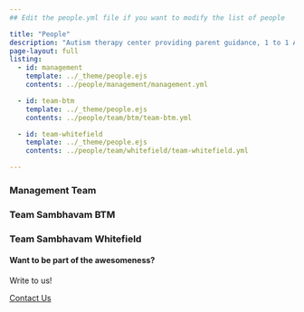 ```yaml
---
## Edit the people.yml file if you want to modify the list of people

title: "People"
description: "Autism therapy center providing parent guidance, 1 to 1 ABA therapy, speech and occupational therapy. Integrated school, school readiness programs, social skills, reemdial classes, life skills. Locations: BTM Layout and Brookfields, Whitefield, Bangalore. Experienced team, family focused approach."
page-layout: full
listing:
  - id: management
    template: ../_theme/people.ejs
    contents: ../people/management/management.yml

  - id: team-btm
    template: ../_theme/people.ejs
    contents: ../people/team/btm/team-btm.yml

  - id: team-whitefield
    template: ../_theme/people.ejs
    contents: ../people/team/whitefield/team-whitefield.yml

---
```

### Management Team

::: {#management}

:::

### Team Sambhavam BTM

::: {#team-btm}

:::

### Team Sambhavam Whitefield 

::: {#team-whitefield}

:::


::: {.page-cta}

#### Want to be part of the awesomeness?

Write to us!

<a href="/contact" class="btn btn-primary">Contact Us</a>

:::